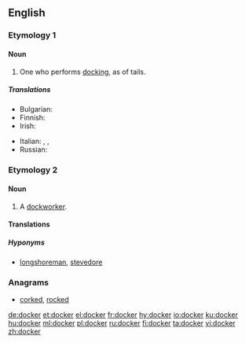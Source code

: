 ==English==

===Etymology 1===
{{suffix|dock|er|gloss1=cut off|lang=en}}

====Noun====
{{en-noun}}

# One who performs [[docking]], as of tails.

=====Translations=====
{{trans-top|one who performs docking}}
* Bulgarian: {{t|bg|докер|m}}
* Finnish: {{t+|fi|trimmaaja}}
* Irish: {{t|ga|dugaire|m}}
{{trans-mid}}
* Italian: {{t|it|portuale|m}}, {{t|it|scaricatore|m}}, {{t|it|scaricatore di porto|m}}
* Russian: {{t+|ru|до́кер|m}}
{{trans-bottom}}

===Etymology 2===
{{suffix|dock|er|gloss1=wharf|lang=en}}

====Noun====
{{en-noun}}

# A [[dockworker]].

====Translations====
{{trans-see|dockworker|dockworker}}

=====Hyponyms=====
* [[longshoreman]], [[stevedore]]

===Anagrams===
* [[corked#English|corked]], [[rocked#English|rocked]]

[[de:docker]]
[[et:docker]]
[[el:docker]]
[[fr:docker]]
[[hy:docker]]
[[io:docker]]
[[ku:docker]]
[[hu:docker]]
[[ml:docker]]
[[pl:docker]]
[[ru:docker]]
[[fi:docker]]
[[ta:docker]]
[[vi:docker]]
[[zh:docker]]